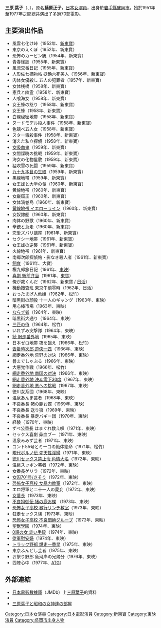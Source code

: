 {{prose|time=2014-04-24T17:43:35+00:00}}
{{Infobox person
| name            = 三原葉子
| image           = 
| caption         = 
| birth_name      = 藤原正子
| birth_date      = {{birth date and age|1933|01|10}}
| birth_place     = {{JPN}}[[岩手縣|岩手縣]][[盛岡市|盛岡市]]
| death_date      = 
| death_place     = 
| ethnicity       = [[日本人|日本人]]
| alias           = 
| homepage        = 
| years_active    = 1951年-1977年
}}
'''三原 葉子'''（{{lang-ja|みはら ようこ}}、{{bd|1933年|1月10日|catIdx=Mihara Yoko}}），原名'''藤原正子'''，[[日本|日本]][[女演員|女演員]]，出身於[[岩手縣|岩手縣]][[盛岡市|盛岡市]]。她於1951年至1977年之間總共演出了多過70部電影。

==主要演出作品==
*風雲七化け峠（1952年、[[新東寶|新東寶]]）
*東京のえくぼ（1952年、新東寶）
*恐怖のカービン銃（1954年、新東寶）
*青春怪談（1955年、新東寶）
*風流交番日記（1955年、新東寶） 　
*人形佐七捕物帖 妖艶六死美人（1956年、新東寶） 　
*肉体女優殺し 五人の犯罪者（1957年、新東寶）
*女体桟橋（1958年、新東寶）
*憲兵と幽霊（1958年、新東寶）
*人喰海女（1958年、新東寶）
*女王蜂の怒り（1958年、新東寶）
*女王蜂（1958年、新東寶）
*白線秘密地帯（1958年、新東寶）
*ヌードモデル殺人事件（1958年、新東寶）
*色競べ五人女（1958年、新東寶）
*スター毒殺事件（1958年、新東寶）
*消えた私立探偵（1958年、新東寶）
*[[女吸血鬼|女吸血鬼]]（1959年、新東寶）
*女間諜暁の挑戦（1959年、新東寶）
*海女の化物屋敷（1959年、新東寶）
*猛吹雪の死闘（1959年、新東寶）
*[[九十九本目の生娘|九十九本目の生娘]]（1959年、新東寶）　
*黒線地帯（1959年、新東寶）
*女王蜂と大学の竜（1960年、新東寶）
*黄線地帯（1960年、新東寶）
*女巌窟王（1960年、新東寶）
*女体渦巻島（1960年、新東寶）
*[[黄線地帯_イエローライン|黄線地帯 イエローライン]]（1960年、新東寶） 
*女奴隷船（1960年、新東寶）
*肉体の野獣（1960年、新東寶）
*拳銃と蔦走（1960年、新東寶）
*恋愛ズバリ講座（1961年、新東寶）
*セクシー地帯（1961年、新東寶）
*女王蜂の逆襲（1961年、新東寶）
*火線地帯（1961年、新東寶）
*南郷次郎探偵帖・影なき殺人者（1961年、新東寶）
*[[飼育_(映画)|飼育]]（1961年、大寶）
*権九郎旅日記（1961年、[[東映|東映]]） 　
*[[喜劇_駅前弁当|喜劇 駅前弁当]]（1961年、[[東寶|東寶]]）
*俺が裁くんだ（1962年、新東寶 / [[日活|日活]]）
*機動捜査班 東京午前零時（1962年、日活） 
*おったまげ人魚姫（1962年、[[松竹|松竹]]）
*暗黒街の顔役 十一人のギャング（1963年、東映）
*用心棒市場（1963年、東映） 
*[[ならず者_(1964年の映画)|ならず者]]（1964年、東映） 
*暗黒街大通り（1964年、東映）
*[[三匹の侍|三匹の侍]]（1964年、松竹）
*いれずみ突撃隊（1964年、東映） 
*[[続_網走番外地|続 網走番外地]]（1965年、東映）
*日本ゼロ地帯 夜を狙え（1966年、松竹）
*[[沓掛時次郎_遊侠一匹|沓掛時次郎 遊侠一匹]]（1966年、東映）
*[[網走番外地_(東映)|網走番外地 荒野の対決]]（1966年、東映）
*骨までしゃぶる（1966年、東映） 
*大悪党作戦（1966年、松竹）
*[[網走番外地_(東映)|網走番外地 南国の対決]]（1966年、東映） 
*[[網走番外地_(東映)|網走番外地 決斗零下30度]]（1967年、東映） 
*[[網走番外地_(東映)|網走番外地 悪への挑戦]]（1967年、東映）
*徳川女系図（1968年、東映）
*温泉あんま芸者（1968年、東映）
*不良番長 猪の鹿お蝶（1969年、東映） 
*不良番長 送り狼（1969年、東映）
*不良番長 暴走バギー団（1970年、東映）
*経験（1970年、東映）
*ずべ公番長 はまぐれ数え唄（1971年、東映）
*セックス喜劇 鼻血ブー（1971年、東映）
*温泉みみず芸者（1971年、東映）
*コント55号とミーコの絶体絶命（1971年、松竹）
*[[現代ポルノ伝_先天性淫婦|現代ポルノ伝 先天性淫婦]]（1971年、東映）
*[[徳川セックス禁止令_色情大名|徳川セックス禁止令 色情大名]]（1972年、東映）
*温泉スッポン芸者（1972年、東映）
*女番長ゲリラ（1972年、東映）　  
*[[女囚701号/さそり|女囚701号/さそり]]（1972年、東映）
*[[恐怖女子高校_女暴力教室|恐怖女子高校 女暴力教室]]（1972年、東映） 
*エロ将軍と二十一人の愛妾（1972年、東映）
*[[女番長|女番長]]（1973年、東映）
*[[不良姐御伝_猪の鹿お蝶|不良姐御伝 猪の鹿お蝶]] （1973年、東映）
*[[恐怖女子高校_暴行リンチ教室|恐怖女子高校 暴行リンチ教室]]（1973年、東映）
*狂走セックス族（1973年、東映） 
*[[恐怖女子高校_不良悶絶グループ|恐怖女子高校 不良悶絶グループ]]（1973年、東映）  
*[[聖獸學園|聖獸學園]]（1974年、東映） 
*[[0課の女_赤い手錠|0課の女 赤い手錠]]（1974年、東映）
*[[従軍慰安婦_(1974年電影)|従軍慰安婦]]（1974年、東映）
*[[トラック野郎|トラック野郎 爆走一番星]]（1975年、東映）
*東京ふんどし芸者（1975年、東映）
*お祭り野郎 魚河岸の兄弟分（1976年、東映）
*西陣心中（1977年、[[日本アート・シアター・ギルド|ATG]]）

==外部連結==
* [[日本電影數據庫|日本電影數據庫]]（JMDb）上[http://www.jmdb.ne.jp/person/p0138010.htm 三原葉子]{{Wayback|url=http://www.jmdb.ne.jp/person/p0138010.htm |date=20130508101111 }}的資料
* {{IMDb name|0586221}}
* [https://web.archive.org/web/20140424193354/http://www.geocities.jp/zak00336/ 三原葉子と昭和の女神達の部屋]

{{DEFAULTSORT:Mihara, Yoko}}
[[Category:日本女演員|Category:日本女演員]]
[[Category:日本電影演員|Category:日本電影演員]]
[[Category:新東寶|Category:新東寶]]
[[Category:東映演員|Category:東映演員]]

[[Category:盛岡市出身人物|Category:盛岡市出身人物]]